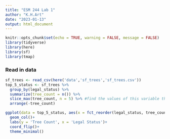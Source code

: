 ```yaml
---
title: "ESM 244 Lab 1"
author: "K.H.Art"
date: "2023-01-13"
output: html_document
---
```


```r
knitr::opts_chunk$set(echo = TRUE, warning = FALSE, message = FALSE)
library(tidyverse)
library(here)
library(sf)
library(tmap)
```

### Read in data
```r
sf_trees <- read_csv(here('data','sf_trees','sf_trees.csv'))
top_5_status <- sf_trees %>% 
  group_by(legal_status) %>% 
  summarize(tree_count = n()) %>% 
  slice_max(tree_count, n = 5) %>% #find the values of this variable that are the max, and just slice out the top n
  arrange(-tree_count)

ggplot(data = top_5_status, aes(x = fct_reorder(legal_status, tree_count), y = tree_count))+
  geom_col()+
  labs(y = 'Tree Count', x = 'Legal Status')+
  coord_flip()+
  theme_minimal()
``` 
